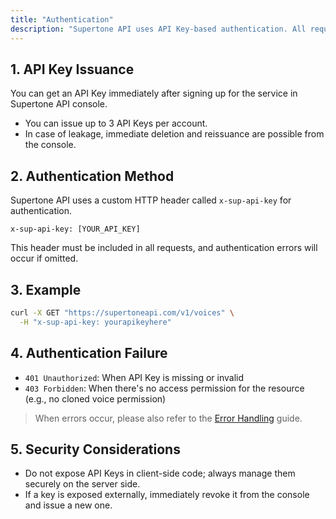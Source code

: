 ```yaml
---
title: "Authentication"
description: "Supertone API uses API Key-based authentication. All requests must be authenticated by including the issued API Key in the header."
---
```

## 1. API Key Issuance
You can get an API Key immediately after signing up for the service in Supertone API console.
- You can issue up to 3 API Keys per account.
- In case of leakage, immediate deletion and reissuance are possible from the console.

## 2. Authentication Method
Supertone API uses a custom HTTP header called `x-sup-api-key` for authentication.
```http
x-sup-api-key: [YOUR_API_KEY]
```
This header must be included in all requests, and authentication errors will occur if omitted.

## 3. Example
```bash
curl -X GET "https://supertoneapi.com/v1/voices" \
  -H "x-sup-api-key: yourapikeyhere"
```

## 4. Authentication Failure
- `401 Unauthorized`: When API Key is missing or invalid
- `403 Forbidden`: When there's no access permission for the resource (e.g., no cloned voice permission)

> When errors occur, please also refer to the [Error Handling](/en/user-guide/handling-errors) guide.

## 5. Security Considerations
- Do not expose API Keys in client-side code; always manage them securely on the server side.
- If a key is exposed externally, immediately revoke it from the console and issue a new one.
